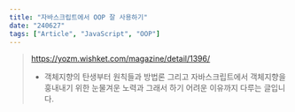 ```yaml
---
title: "자바스크립트에서 OOP 잘 사용하기"
date: "240627"
tags: ["Article", "JavaScript", "OOP"]
---
```


> https://yozm.wishket.com/magazine/detail/1396/
>
> - 객체지향의 탄생부터 원칙들과 방법론 그리고 자바스크립트에서 객체지향을 훙내내기 위한 눈물겨운 노력과 그래서 하기 어려운 이유까지 다루는 글입니다.
